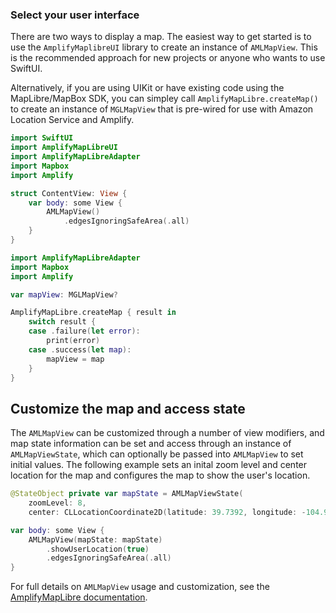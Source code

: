 ### Select your user interface

There are two ways to display a map. The easiest way to get started is to use the `AmplifyMaplibreUI` library to create an instance of `AMLMapView`. This is the recommended approach for new projects or anyone who wants to use SwiftUI.

Alternatively, if you are using UIKit or have existing code using the MapLibre/MapBox SDK, you can simpley call `AmplifyMapLibre.createMap()` to create an instance of `MGLMapView` that is pre-wired for use with Amazon Location Service and Amplify.

<BlockSwitcher>
<Block name="SwiftUI">

```swift
import SwiftUI
import AmplifyMapLibreUI
import AmplifyMapLibreAdapter
import Mapbox
import Amplify

struct ContentView: View {    
    var body: some View {
        AMLMapView()
            .edgesIgnoringSafeArea(.all)
    }
}
```

</Block>

<Block name="UIKit">

```swift
import AmplifyMapLibreAdapter
import Mapbox
import Amplify

var mapView: MGLMapView?

AmplifyMapLibre.createMap { result in
    switch result {
    case .failure(let error):
        print(error)
    case .success(let map):
        mapView = map
    }
}
```

</Block>
</BlockSwitcher>

## Customize the map and access state

The `AMLMapView` can be customized through a number of view modifiers, and map state information can be set and access through an instance of `AMLMapViewState`, which can optionally be passed into `AMLMapView` to set initial values. The following example sets an inital zoom level and center location for the map and configures the map to show the user's location.

```swift
@StateObject private var mapState = AMLMapViewState(
    zoomLevel: 8,
    center: CLLocationCoordinate2D(latitude: 39.7392, longitude: -104.9903))

var body: some View {
    AMLMapView(mapState: mapState)
        .showUserLocation(true)
        .edgesIgnoringSafeArea(.all)
}
```

<Callout>

For full details on `AMLMapView` usage and customization, see the [AmplifyMapLibre documentation](https://github.com/aws-amplify/amplify-ios-maplibre/blob/main/README.md).

</Callout>